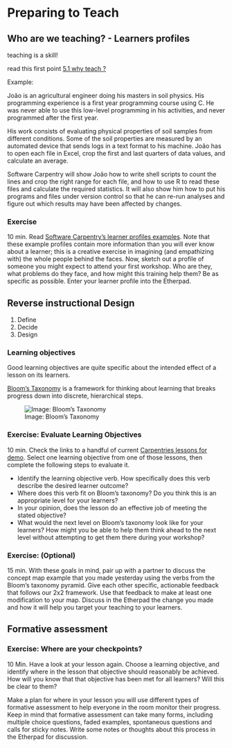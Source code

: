 # Preparing to Teach

## Who are we teaching? - Learners profiles

teaching is a skill!

read this first point [5.1  why teach ?](https://f1000research.com/articles/3-62/v2)

Example:

João is an agricultural engineer doing his masters in soil physics. His programming experience is a first year programming course using C. He was never able to use this low-level programming in his activities, and never programmed after the first year.

His work consists of evaluating physical properties of soil samples from different conditions. Some of the soil properties are measured by an automated device that sends logs in a text format to his machine. João has to open each file in Excel, crop the first and last quarters of data values, and calculate an average.

Software Carpentry will show João how to write shell scripts to count the lines and crop the right range for each file, and how to use R to read these files and calculate the required statistics. It will also show him how to put his programs and files under version control so that he can re-run analyses and figure out which results may have been affected by changes.

### Exercise
10 min. Read [Software Carpentry’s learner profiles examples](https://software-carpentry.org/audience/). Note that these example profiles contain more information than you will ever know about a learner; this is a creative exercise in imagining (and empathizing with) the whole people behind the faces. Now, sketch out a profile of someone you might expect to attend your first workshop. Who are they, what problems do they face, and how might this training help them? Be as specific as possible.
Enter your learner profile into the Etherpad.

## Reverse instructional Design

1. Define
2. Decide
3. Design

### Learning objectives

Good learning objectives are quite specific about the intended effect of a lesson on its learners. 

[Bloom’s Taxonomy](https://cft.vanderbilt.edu/guides-sub-pages/blooms-taxonomy/) is a framework for thinking about learning that breaks progress down into discrete, hierarchical steps.

![Image: Bloom's Taxonomy](https://carpentries.github.io/instructor-training/fig/Blooms.png)
  

### Exercise: Evaluate Learning Objectives   
10 min. Check the links to a handful of current [Carpentries lessons for demo](https://carpentries.github.io/instructor-training/demo_lessons/index.html). 
Select one learning objective from one of those lessons, then complete the following steps to evaluate it.
  
- Identify the learning objective verb. How specifically does this verb describe the desired learner outcome?
- Where does this verb fit on Bloom’s taxonomy? Do you think this is an appropriate level for your learners?
- In your opinion, does the lesson do an effective job of meeting the stated objective?
- What would the next level on Bloom’s taxonomy look like for your learners? How might you be able to help them think ahead to the next level without attempting to get them there during your workshop?

### Exercise: (Optional)   
15 min. With these goals in mind, pair up with a partner to discuss the concept map example that you made yesterday using the verbs from the Bloom's taxonomy pyramid. Give each other specific, actionable feedback that follows our 2x2 framework. Use that feedback to make at least one modification to your map. Discuss in the Etherpad the change you made and how it will help you target your teaching to your learners.

## Formative assessment

### Exercise: Where are your checkpoints?   
10 Min. Have a look at your lesson again. Choose a learning objective, and identify where in the lesson that objective should reasonably be achieved. How will you know that that objective has been met for all learners? Will this be clear to them?
  
Make a plan for where in your lesson you will use different types of formative assessment to help everyone in the room monitor their progress. Keep in mind that formative assessment can take many forms, including multiple choice questions, faded examples, spontaneous questions and calls for sticky notes. Write some notes or thoughts about this process in the Etherpad for discussion.



